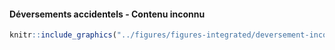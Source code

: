 #### Déversements accidentels - Contenu inconnu {-}


<!-- -------------------------------------------------- -->

```r
knitr::include_graphics("../figures/figures-integrated/deversement-inconnus.png")
```

<br>
